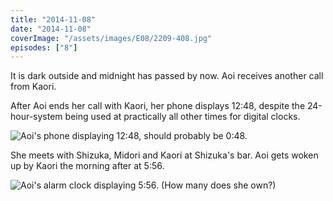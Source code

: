 ```yaml
---
title: "2014-11-08"
date: "2014-11-08"
coverImage: "/assets/images/E08/2209-408.jpg"
episodes: ["8"]
---
```


It is dark outside and midnight has passed by now. Aoi receives another call from Kaori.

<Alert>
  <CircleAlert />
  <AlertDescription>
    After Aoi ends her call with Kaori, her phone displays 12:48, despite the
    24-hour-system being used at practically all other times for digital clocks.
  </AlertDescription>
</Alert>

![Aoi's phone displaying 12:48, should probably be 0:48.](/assets/images/E08/2002-329.jpg)

She meets with Shizuka, Midori and Kaori at Shizuka's bar. Aoi gets woken up by Kaori the morning after at 5:56.

![Aoi's alarm clock displaying 5:56. (How many does she own?)](/assets/images/E08/2218-330.jpg)
